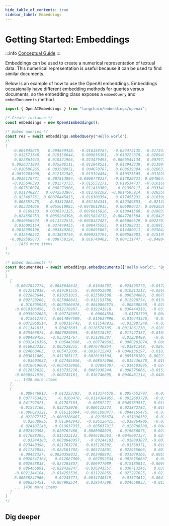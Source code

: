 ```yaml
---
hide_table_of_contents: true
sidebar_label: Embeddings
---
```



# Getting Started: Embeddings

:::info
[Conceptual Guide](https://docs.langchain.com/docs/components/models/text-embedding-model)
:::

Embeddings can be used to create a numerical representation of textual data. This numerical representation is useful because it can be used to find similar documents.

Below is an example of how to use the OpenAI embeddings. Embeddings occasionally have different embedding methods for queries versus documents, so the embedding class exposes a `embedQuery` and `embedDocuments` method.

```typescript
import { OpenAIEmbeddings } from "langchain/embeddings/openai";

/* Create instance */
const embeddings = new OpenAIEmbeddings();

/* Embed queries */
const res = await embeddings.embedQuery("Hello world");
/*
[
   -0.004845875,   0.004899438,  -0.016358767,  -0.024475135, -0.017341806,
    0.012571548,  -0.019156644,   0.009036391,  -0.010227379, -0.026945334,
    0.022861943,   0.010321903,  -0.023479493, -0.0066544134,  0.007977734,
   0.0026371893,   0.025206111,  -0.012048521,   0.012943339,  0.013094575,
   -0.010580265,  -0.003509951,   0.004070787,   0.008639394, -0.020631202,
  -0.0019203906,   0.012161949,  -0.019194454,   0.030373365, -0.031028723,
   0.0036170771,  -0.007813894, -0.0060778237,  -0.017820721, 0.0048647798,
   -0.015640393,   0.001373733,  -0.015552171,   0.019534737, -0.016169721,
    0.007316074,   0.008273906,   0.011418369,   -0.01390117, -0.033347685,
    0.011248227,  0.0042503807,  -0.012792102, -0.0014595914,  0.028356876,
    0.025407761, 0.00076445413,  -0.016308354,   0.017455231, -0.016396577,
    0.008557475,   -0.03312083,   0.031104341,   0.032389853,  -0.02132437,
    0.003324056,  0.0055610985, -0.0078012915,   0.006090427, 0.0062038545,
      0.0169133,  0.0036391325,  0.0076815626,  -0.018841568,  0.026037913,
    0.024550753,  0.0055264398, -0.0015824712, -0.0047765584,  0.018425668,
   0.0030656934, -0.0113742575, -0.0020322427,   0.005069579, 0.0022701253,
    0.036095154,  -0.027449455,  -0.008475555,   0.015388331,  0.018917186,
   0.0018999106,  -0.003349262,   0.020895867,  -0.014480911, -0.025042271,
    0.012546342,   0.013850759,  0.0069253794,   0.008588983, -0.015199285,
  -0.0029585673,  -0.008759124,   0.016749462,   0.004111747,  -0.04804285,
  ... 1436 more items
]
*/

/* Embed documents */
const documentRes = await embeddings.embedDocuments(["Hello world", "Bye bye"]);
/*
[
  [
    -0.0047852774,  0.0048640342,   -0.01645707,  -0.024395779, -0.017263541,
      0.012512918,  -0.019191515,   0.009053908,  -0.010213212, -0.026890801,
      0.022883644,   0.010251015,  -0.023589306,  -0.006584088,  0.007989113,
      0.002720268,   0.025088841,  -0.012153786,   0.012928754,  0.013054766,
      -0.010395928, -0.0035566676,  0.0040008575,   0.008600268, -0.020678446,
    -0.0019106456,   0.012178987,  -0.019241918,   0.030444318,  -0.03102397,
      0.0035692686,  -0.007749692,   -0.00604854,   -0.01781799,  0.004860884,
      -0.015612794,  0.0014097509,  -0.015637996,   0.019443536,  -0.01612944,
      0.0072960514,   0.008316742,   0.011548932,  -0.013987249,  -0.03336778,
      0.011341013,    0.00425603, -0.0126578305, -0.0013861238,  0.028302127,
      0.025466874,  0.0007029065,  -0.016318457,   0.017427357, -0.016394064,
      0.008499459,  -0.033241767,   0.031200387,    0.03238489,   -0.0212833,
      0.0032416396,   0.005443686,  -0.007749692,  0.0060201874,  0.006281661,
      0.016923312,   0.003528315,  0.0076740854,   -0.01881348,  0.026109532,
      0.024660403,   0.005472039, -0.0016712243, -0.0048136297,  0.018397642,
      0.003011669,  -0.011385117, -0.0020193304,   0.005138109, 0.0022335495,
        0.03603922,  -0.027495656,  -0.008575066,   0.015436378,  0.018851284,
      0.0018019609, -0.0034338066,    0.02094307,  -0.014503895, -0.024950229,
      0.012632628,   0.013735226,  0.0069936244,   0.008575066, -0.015196957,
    -0.0030541976,  -0.008745181,   0.016746895,  0.0040481114, -0.048010286,
    ... 1436 more items
  ],
  [
      -0.009446913,  -0.013253193,   0.013174579,  0.0057552797,  -0.038993083,
      0.0077763423,    -0.0260478, -0.0114384955, -0.0022683728,  -0.016509168,
      0.041797023,    0.01787183,    0.00552271, -0.0049789557,   0.018146982,
      -0.01542166,   0.033752076,   0.006112323,   0.023872782,  -0.016535373,
      -0.006623321,   0.016116094, -0.0061090477, -0.0044155475,  -0.016627092,
      -0.022077737, -0.0009286407,   -0.02156674,   0.011890532,  -0.026283644,
        0.02630985,   0.011942943,  -0.026126415,  -0.018264906,  -0.014045896,
      -0.024187243,  -0.019037955,  -0.005037917,   0.020780588, -0.0049527506,
      0.002399398,   0.020767486,  0.0080908025,  -0.019666875,  -0.027934562,
      0.017688395,   0.015225122,  0.0046186363, -0.0045007137,   0.024265857,
        0.03244183,  0.0038848957,   -0.03244183,  -0.018893827, -0.0018065092,
      0.023440398,  -0.021763276,   0.015120302,   -0.01568371,  -0.010861984,
      0.011739853,  -0.024501702,  -0.005214801,   0.022955606,   0.001315165,
      -0.00492327,  0.0020358032,  -0.003468891,  -0.031079166,  0.0055259857,
      0.0028547104,   0.012087069,   0.007992534, -0.0076256637,   0.008110457,
      0.002998838,  -0.024265857,   0.006977089,  -0.015185814, -0.0069115767,
      0.006466091,  -0.029428247,  -0.036241557,   0.036713246,   0.032284595,
    -0.0021144184,  -0.014255536,   0.011228855,  -0.027227025,  -0.021619149,
    0.00038242966,    0.02245771, -0.0014748519,    0.01573612,  0.0041010873,
      0.006256451,  -0.007992534,   0.038547598,   0.024658933,  -0.012958387,
    ... 1436 more items
  ]
]
*/
```

## Dig deeper

<DocCardList />

